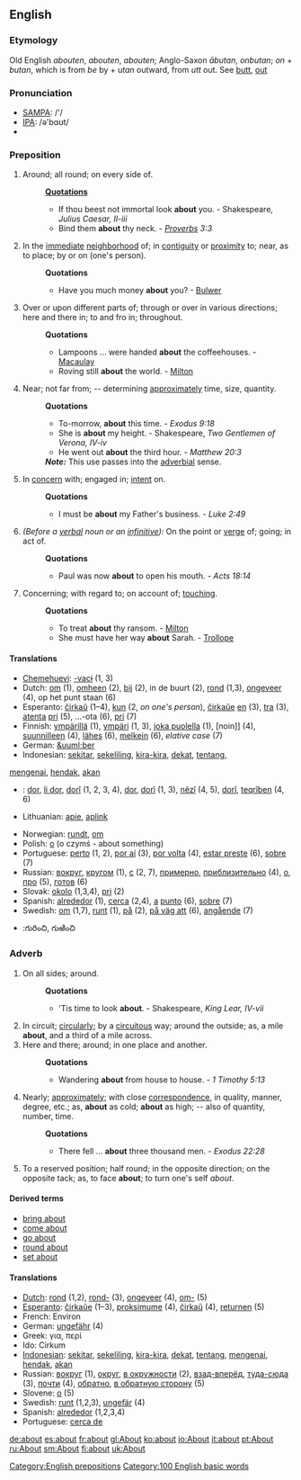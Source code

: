==English==

{{rank|man|upon|may|71|about|its|time|only}}

===Etymology===
Old English ''abouten'', ''abouten'', ''abouten''; Anglo-Saxon ''&#257;butan'', ''onbutan''; ''on'' + ''butan'', which is from ''be'' by + u''tan'' outward, from ''utt'' out. See [[butt]], [[out]]

===Pronunciation===
*[[w:SAMPA|SAMPA]]: /'/
*[[w:IPA|IPA]]: /ə'bɑʊt/
*{{audio|en-us-about.ogg|Audio (US)}}

===Preposition===
#Around; all round; on every side of.
#:'''[[Quotation]]s'''
#:*If thou beest not immortal look '''about''' you. - Shakespeare, ''Julius Caesar, II-iii''
#:*Bind them '''about''' thy neck. - ''[[Proverbs]] 3:3''
#In the [[immediate]] [[neighborhood]] of; in [[contiguity]] or [[proximity]] to; near, as to place; by or on (one's person).
#:'''Quotations'''
#:*Have you much money '''about''' you? - [[Bulwer]]
#Over or upon different parts of; through or over in various directions; here and there in; to and fro in; throughout.
#:'''Quotations'''
#:*Lampoons ... were handed '''about''' the coffeehouses. - [[Macaulay]]
#:*Roving still '''about''' the world. - [[Milton]]
#Near; not far from; -- determining [[approximately]] time, size, quantity.
#:'''Quotations'''
#:*To-morrow, '''about''' this time. - ''Exodus 9:18''
#:*She is '''about''' my height. - Shakespeare, ''Two Gentlemen of Verona, IV-iv''
#:*He went out '''about''' the third hour. - ''Matthew 20:3''
#:'''''Note:''''' This use passes into the [[adverbial]] sense.
#In [[concern]] with; engaged in; [[intent]] on.
#:'''Quotations'''
#:*I must be '''about''' my Father's business. - ''Luke 2:49''
#''(Before a [[verbal]] noun or an [[infinitive]]):'' On the point or [[verge]] of; going; in act of.
#:'''Quotations'''
#:*Paul was now '''about''' to open his mouth. - ''Acts 18:14''
#Concerning; with regard to; on account of; [[touching]].
#:'''Quotations'''
#:*To treat '''about''' thy ransom. - [[Milton]]
#:*She must have her way '''about''' Sarah. - [[Trollope]]

====Translations====
{{top}}
*[[Chemehuevi]]: [[-vacɨ]] (1, 3)
*Dutch: [[om]] (1), [[omheen]] (2), [[bij]] (2), in de buurt (2), [[rond]] (1,3), [[ongeveer]] (4), op het punt staan (6)
*Esperanto: [[ĉirkaŭ]] (1&ndash;4), [[kun]] (2, ''on one's person''), [[ĉirkaŭe]] [[en]] (3), [[tra]] (3), [[atenta]] [[pri]] (5), ...-ota (6), [[pri]] (7)
*Finnish: [[ympärillä]] (1), [[ympäri]] (1, 3), [[joka puolella]] (1), [noin]] (4), [[suunnilleen]] (4), [[lähes]] (6), [[melkein]] (6), ''elative case'' (7)
*German: [[&uuml;ber]]
*Indonesian: [[sekitar]], [[sekeliling]], [[kira|kira-kira]], [[dekat]], [[tentang]], 
[[kena|mengenai]], [[hendak]], [[akan]]
*{{ku}}: [[dor]], [[li dor]], [[dorî]] (1, 2, 3, 4), [[dor]], [[dorî]] (1, 3), [[nêzî]] (4, 5), [[dorî]], [[teqrîben]] (4, 6)
*Lithuanian: [[apie]], [[aplink]]
{{mid}}
*Norwegian: [[rundt]], [[om]]
*Polish: [[o]] (o czymś - about something)
*Portuguese: [[perto]] (1, 2), [[por aí]] (3), [[por volta]] (4), [[estar preste]] (6), [[sobre]] (7) 
*Russian: [[вокруг]], [[кругом]] (1), [[с]] (2, 7), [[примерно]], [[приблизительно]] (4), [[о]], [[про]] (5), [[готов]] (6)
*Slovak: [[okolo#Slovak|okolo]] (1,3,4), [[pri#Slovak|pri]] (2)
*Spanish: [[alrededor]] (1), [[cerca]] (2,4), [[a]] [[punto]] (6), [[sobre]] (7) 
*Swedish: [[om]] (1,7), [[runt]] (1), [[på]] (2), [[på väg att]] (6), [[angående]] (7)
*{{te}}:గురించి, గుఱించి
{{bottom}}

===Adverb===
#On all sides; around.
#:'''Quotations'''
#:*'Tis time to look '''about'''. - Shakespeare, ''King Lear, IV-vii''
#In circuit; [[circularly]]; by a [[circuitous]] way; around the outside; as, a mile '''about''', and a third of a mile across.
#Here and there; around; in one place and another.
#:'''Quotations'''
#:*Wandering '''about''' from house to house. - ''1 Timothy 5:13''
#Nearly; [[approximately]]; with close [[correspondence]], in quality, manner, degree, etc.; as, '''about''' as cold; '''about''' as high; -- also of quantity, number, time.
#:'''Quotations'''
#:*There fell ... '''about''' three thousand men. - ''Exodus 22:28''
#To a reserved position; half round; in the opposite direction; on the opposite tack; as, to face '''about'''; to turn one's self ''about''.

====Derived terms====
*[[bring about]]
*[[come about]]
*[[go about]]
*[[round about]]
*[[set about]]

====Translations====
*[[Dutch]]: [[rond]] (1,2), [[rond-]] (3), [[ongeveer]] (4), [[om-]] (5)
*[[Esperanto]]: [[ĉirkaŭe]] (1&ndash;3), [[proksimume]] (4), [[ĉirkaŭ]] (4), [[returnen]] (5)
*French: Environ
*German: [[ungefähr]] (4)
*Greek: για, περί
*Ido: Cirkum
*[[Indonesian]]: [[sekitar]], [[sekeliling]], [[kira|kira-kira]], [[dekat]], [[tentang]], [[kena|mengenai]], [[hendak]], [[akan]]
*Russian: [[вокруг]] (1), [[округ]], [[в окружности]] (2), [[взад-вперёд]], [[туда-сюда]] (3), [[почти]] (4), [[обратно]], [[в обратную сторону]] (5)
*Slovene: [[o]] (5)
*Swedish: [[runt]] (1,2,3), [[ungefär]] (4)
*Spanish: [[alrededor]] (1,2,3,4) 
*Portuguese: [[cerca de]]

[[Category:English prepositions]]
[[Category:100 English basic words]]

[[de:about]]
[[es:about]]
[[fr:about]]
[[gl:About]]
[[ko:about]]
[[io:About]]
[[it:about]]
[[pt:About]]
[[ru:About]]
[[sm:About]]
[[fi:about]]
[[uk:About]]